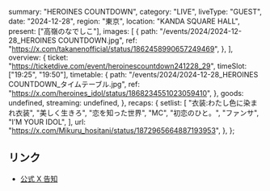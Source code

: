   summary: "HEROINES COUNTDOWN",
  category: "LIVE",
  liveType: "GUEST",
  date: "2024-12-28",
  region: "東京",
  location: "KANDA SQUARE HALL",
  present: ["高嶺のなでしこ"],
  images: [
    {
      path: "/events/2024/2024-12-28_HEROINES COUNTDOWN.jpg",
      ref: "https://x.com/takanenofficial/status/1862458990657249469",
    },
  ],
  overview: {
    ticket: "https://ticketdive.com/event/heroinescountdown241228_29",
    timeSlot: ["19:25", "19:50"],
    timetable: {
      path: "/events/2024/2024-12-28_HEROINES COUNTDOWN_タイムテーブル.jpg",
      ref: "https://x.com/heroines_idol/status/1868234551023059410",
    },
    goods: undefined,
    streaming: undefined,
  },
  recaps: {
    setlist: [
      "衣装:わたし色に染まれ衣装",
      "美しく生きろ",
      "恋を知った世界",
      "MC",
      "初恋のひと。",
      "ファンサ",
      "I’M YOUR IDOL",
    ],
    url: "https://x.com/Mikuru_hositani/status/1872965664887193953",
  },
};

## リンク

- [公式 X 告知](https://x.com/takanenofficial/status/1862458990657249469)

